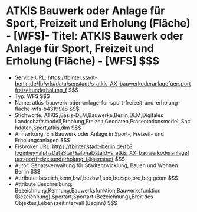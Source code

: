 # ATKIS Bauwerk oder Anlage für Sport, Freizeit und Erholung (Fläche) - [WFS]- Titel: ATKIS Bauwerk oder Anlage für Sport, Freizeit und Erholung (Fläche) - [WFS] $$$
- Service URL: https://fbinter.stadt-berlin.de/fb/wfs/data/senstadt/s_atkis_AX_bauwerkoderanlagefuersportfreizeitunderholung_f $$$
- Typ: WFS $$$
- Name: atkis-bauwerk-oder-anlage-fur-sport-freizeit-und-erholung-flache-wfs-b43199a8 $$$
- Stichworte: ATKIS,Basis-DLM,Bauwerke,Berlin,DLM,Digitales Landschaftsmodell,Erholung,Freizeit,Geodaten,Präsentationsmodell,Sachdaten,Sport,atkis,dlm $$$
- Anmerkung: Ein Bauwerk oder Anlage in Sport-, Freizeit- und Erholungsanlagen $$$
- Fisbroker URL: https://fbinter.stadt-berlin.de/fb?loginkey=alphaDataStart&alphaDataId=s_atkis_AX_bauwerkoderanlagefuersportfreizeitunderholung_f@senstadt $$$
- Autor: Senatsverwaltung für Stadtentwicklung, Bauen und Wohnen Berlin $$$
- Attribute: bezeich,kenn,bwf,bezbwf,spo,bezspo,bro,beg,geom $$$
- Attribute Beschreibung: Bezeichnung,Kennung,Bauwerksfunktion,Bauwerksfunktion (Bezeichnung),Sportart,Sportart (Bezeichnung),Breit des Objektes,Lebenszeitintervall (Beginn) $$$
